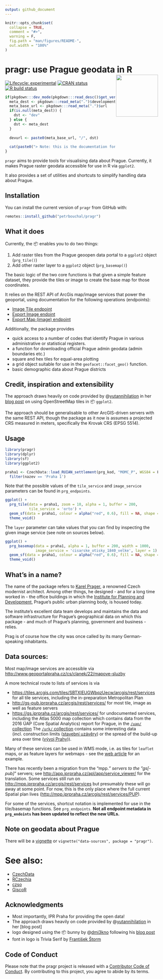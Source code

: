 ```yaml
---
output: github_document
---
```



<!-- README.md is generated from README.Rmd. Please edit that file -->

```r
knitr::opts_chunk$set(
  collapse = TRUE,
  comment = "#>",
  warning = F,
  fig.path = "man/figures/README-",
  out.width = "100%"
)
```

# pragr: use Prague geodata in R <a href='https://petrbouchal.github.io/pragr'><img src='man/figures/logo.png' align="right" height="138.5" /></a>

<!-- badges: start -->
[![Lifecycle: experimental](https://img.shields.io/badge/lifecycle-experimental-orange.svg)](https://www.tidyverse.org/lifecycle/#experimental)
[![CRAN status](https://www.r-pkg.org/badges/version/pragr)](https://CRAN.R-project.org/package=pragr)
[![R build status](https://github.com/petrbouchal/pragr/workflows/R-CMD-check/badge.svg)](https://github.com/petrbouchal/pragr/actions)
<!-- badges: end -->

```r

if(pkgdown:::dev_mode(pkgdown:::read_desc()$get_version()) == "devel") {
  meta_dest <- pkgdown:::read_meta(".")$development$destination
  meta_base_url <- pkgdown:::read_meta(".")$url
  if(is.null(meta_dest)) {
    dst <- "dev"
  } else {
    dst <- meta_dest
  }
  
  devurl <- paste0(meta_base_url, "/", dst)
  
  cat(paste0("> Note: this is the documentation for the latest released version (the github release). Documentation for the current development version (reflecting the state of the master branch) is at [", devurl, "](", devurl,")."))
}

```

`pragr` aims to provide tools for visualising data about Prague. Currently, it makes Prague raster geodata accessible for use in R via `ggplot2`. 

It also provides a set of utilities and shortcuts to simplify handling data about Prague.

## Installation
You can install the current version of `pragr` from GitHub with:

``` r
remotes::install_github("petrbouchal/pragr")
```

## What it does

Currently, the 📦 enables you to do two things:

1. Add raster tiles from the Prague geoopen data portal to a `ggplot2` object (`prg_tile()`)
2. Add other raster layer to a `ggplot2` object (`prg_basemap()`)

The basic logic of the two core functions is that given a simple feature dataset, they provide the tiles or image to create the base map for those coordinates.

It relies on the REST API of ArcGis map/image services that power the geoportal, using documentation for the following operations (endpoints):

- [Image Tile endpoint](https://developers.arcgis.com/rest/services-reference/image-tile.htm)
- [Export Image endoint](https://developers.arcgis.com/rest/services-reference/export-image.htm)
- [Export Map (image) endpoint](https://developers.arcgis.com/rest/services-reference/export-map.htm)

Additionally, the package provides

- quick access to a number of codes that identify Prague in various administrative or statistical registers.
- a function for downloading official Prague admin geodata (admin boundaries etc.)
- square and hex tiles for equal-area plotting
- a grid object suitable for use in the `geofacet::facet_geo()` function.
- basic demographic data about Prague districts

## Credit, inspiration and extensibility

The approach draws heavily on code provided by @[yutannihilation](https://github.com/yutannihilation) in her [blog post](https://yutani.rbind.io/post/2018-06-09-plot-osm-tiles/) on using OpenStreetMap tiles in 📦 `ggplot2`.

The approach should be generalisable to other ArcGIS-driven servers with the same REST API, though the package as it now is assumes a projected CRS measured in meters, specifically the Krovak CRS (EPSG 5514).

## Usage

```r
library(pragr)
library(dplyr)
library(sf)
library(ggplot2)
```

```r
praha1 <- CzechData::load_RUIAN_settlement(prg_kod, "MOMC_P", WGS84 = F) %>% 
  filter(nazev == 'Praha 1')
```

Note that the possible values of the `tile_service` and `image_service` parameters can be found in `prg_endpoints`.

```r
ggplot() +
  prg_tile(data = praha1, zoom = 10, alpha = 1, buffer = 200,
           tile_service = 'orto') + 
  geom_sf(data = praha1, colour = alpha("red", 0.6), fill = NA, shape = "dotted") +
  theme_void()
```

The `layer` parameter can take values that you can find by inspecting the given image service (see note on sources below).

```r
ggplot() +
  prg_basemap(data = praha1, alpha = 1, buffer = 200, width = 1000,
              image_service = 'cisarske_otisky_1840_velke', layer = 1) + 
  geom_sf(data = praha1, colour = alpha("red", 0.6), fill = NA, shape = "dotted") +
  theme_void()
```

## What's in a name?

The name of the package refers to [Karel Prager](https://en.wikipedia.org/wiki/Karel_Prager), a renowned Czech modernist architect. Among other things, he designed - and for a long time worked in - the office buildings in which the [Institute for Planning and Development](https://iprpraha.cz), Prague's public urban planning body, is housed today.

The institute's excellent data team develops and maintains the data and software infrastructure for Prague's geographical data on which this package - and much of Prague's planning, government and business - relies.

Prag is of course how the city was once called by its many German-speaking inhabitants.

## Data sources:

Most map/image services are accessible via <http://www.geoportalpraha.cz/cs/clanek/22/mapove-sluzby>

A more technical route to lists of services is via

- <https://tiles.arcgis.com/tiles/SBTXIEUGWbqzUecw/arcgis/rest/services> for all tile services, including the in-preparation Metropolitan Plan
- <http://gs-pub.iprpraha.cz/arcgis/rest/services/> for most tile, image as well as feature servers
- <https://gs.iprpraha.cz/arcgis/rest/services/> for undocumented services, including the Atlas 5000 map collection which contains data from the 2016 ÚAP (Core Spatial Analytics) report for Prague, in the [`/uap/` collection](https://gs.iprpraha.cz/arcgis/rest/services/uap) The [`/urk/` collection](https://gs.iprpraha.cz/arcgis/rest/services/urk) contains some interesting data (incl. construction limits ([stavební uzávěry](https://gs.iprpraha.cz/arcgis/rest/services/urk/StavebniUzavery/MapServer)) or the spread of the build-up area over time ([vývoj Prahy](https://gs.iprpraha.cz/arcgis/rest/services/urk/vyvoj_prahy/MapServer))).

Many of these services can be used in WMS mode, i.e. as tiles for `leaflet` maps, or as feature layers for webmaps - see the [web article](/articles/web.html) for an example.

There has recently been a migration from the "mpp.*" servers to the "gs[-pub]*" servers; see <http://app.iprpraha.cz/apl/app/service_viewer/> for the translation. Some services still run on <http://mpp.iprpraha.cz/arcgis/rest/services> but presumably these will go away at some point. For now, this is the only place where the full current Spatial plan lives (<http://mpp.iprpraha.cz/arcgis/rest/services/PUP>).

For some of the services, shortcut notation is implemented for use in the tile/basemap functions. See `prg_endpoints`. **Not all endpoint metadata in `prg_endoints` has been updated to reflect the new URLs.**

## Note on geodata about Prague

There will be a [vignette](articles/data-sources.html) or `vignette("data-sources", package = "pragr")`.

# See also:

- [CzechData](https://jancaha.github.io/CzechData)
- [RCzechia](https://github.com/jlacko/RCzechia)
- [czso](https://github.com/petrbouchal/czso)
- [GiscoR](https://dieghernan.github.io/giscoR/)


## Acknowledgments

- Most importantly, IPR Praha for providing the open data!
- The approach draws heavily on code provided by @[yutannihilation](https://github.com/yutannihilation) in her [blog post]
- logo designed using the 📦 bunny by @[dmi3kno](https://github.com/dmi3kno) following his [blog post]([https://www.ddrive.no/post/making-hex-and-twittercard-with-bunny-and-magick/])
- font in logo is Trivia Serif by [František Štorm](https://stormtype.com)

## Code of Conduct
  
Please note that the pragr project is released with a [Contributor Code of Conduct](https://petrbouchal.github.io/pragr/CODE_OF_CONDUCT.html). By contributing to this project, you agree to abide by its terms.
